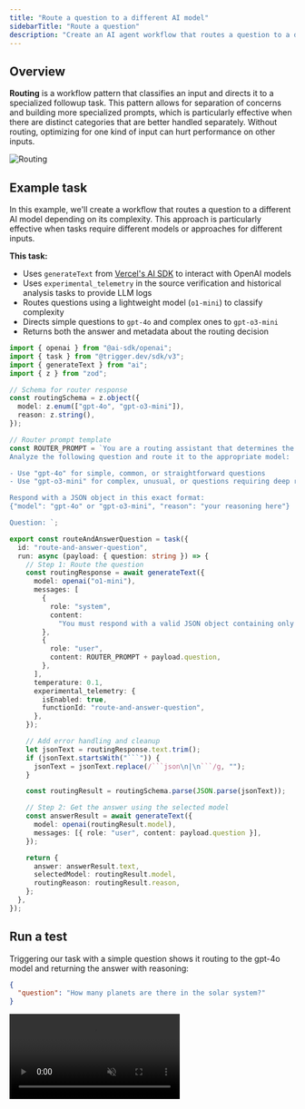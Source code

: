 ```yaml
---
title: "Route a question to a different AI model"
sidebarTitle: "Route a question"
description: "Create an AI agent workflow that routes a question to a different AI model depending on its complexity"
---
```


## Overview

**Routing** is a workflow pattern that classifies an input and directs it to a specialized followup task. This pattern allows for separation of concerns and building more specialized prompts, which is particularly effective when there are distinct categories that are better handled separately. Without routing, optimizing for one kind of input can hurt performance on other inputs.

![Routing](/guides/ai-agents/routing.png)

## Example task

In this example, we'll create a workflow that routes a question to a different AI model depending on its complexity. This approach is particularly effective when tasks require different models or approaches for different inputs.

**This task:**

- Uses `generateText` from [Vercel's AI SDK](https://sdk.vercel.ai/docs/introduction) to interact with OpenAI models
- Uses `experimental_telemetry` in the source verification and historical analysis tasks to provide LLM logs
- Routes questions using a lightweight model (`o1-mini`) to classify complexity
- Directs simple questions to `gpt-4o` and complex ones to `gpt-o3-mini`
- Returns both the answer and metadata about the routing decision

```typescript
import { openai } from "@ai-sdk/openai";
import { task } from "@trigger.dev/sdk/v3";
import { generateText } from "ai";
import { z } from "zod";

// Schema for router response
const routingSchema = z.object({
  model: z.enum(["gpt-4o", "gpt-o3-mini"]),
  reason: z.string(),
});

// Router prompt template
const ROUTER_PROMPT = `You are a routing assistant that determines the complexity of questions.
Analyze the following question and route it to the appropriate model:

- Use "gpt-4o" for simple, common, or straightforward questions
- Use "gpt-o3-mini" for complex, unusual, or questions requiring deep reasoning

Respond with a JSON object in this exact format:
{"model": "gpt-4o" or "gpt-o3-mini", "reason": "your reasoning here"}

Question: `;

export const routeAndAnswerQuestion = task({
  id: "route-and-answer-question",
  run: async (payload: { question: string }) => {
    // Step 1: Route the question
    const routingResponse = await generateText({
      model: openai("o1-mini"),
      messages: [
        {
          role: "system",
          content:
            "You must respond with a valid JSON object containing only 'model' and 'reason' fields. No markdown, no backticks, no explanation.",
        },
        {
          role: "user",
          content: ROUTER_PROMPT + payload.question,
        },
      ],
      temperature: 0.1,
      experimental_telemetry: {
        isEnabled: true,
        functionId: "route-and-answer-question",
      },
    });

    // Add error handling and cleanup
    let jsonText = routingResponse.text.trim();
    if (jsonText.startsWith("```")) {
      jsonText = jsonText.replace(/```json\n|\n```/g, "");
    }

    const routingResult = routingSchema.parse(JSON.parse(jsonText));

    // Step 2: Get the answer using the selected model
    const answerResult = await generateText({
      model: openai(routingResult.model),
      messages: [{ role: "user", content: payload.question }],
    });

    return {
      answer: answerResult.text,
      selectedModel: routingResult.model,
      routingReason: routingResult.reason,
    };
  },
});
```



## Run a test

Triggering our task with a simple question shows it routing to the gpt-4o model and returning the answer with reasoning:

```json
{
  "question": "How many planets are there in the solar system?"
}
```

<video 
  src="https://content.trigger.dev/agent-routing.mp4"
  controls
  muted
  autoPlay
  loop
/>